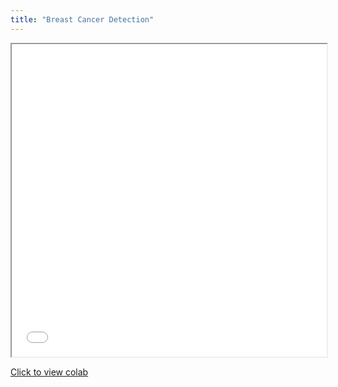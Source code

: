 ```yaml
---
title: "Breast Cancer Detection"
---
```



<iframe src="Breast_Cancer_Detection.pdf" width="100%" height="500"></iframe>


[Click to view colab](https://colab.research.google.com/drive/1Do63YsKLHzUpqueueBY7y-VgABaGSUTr?usp=sharing)